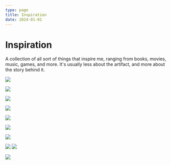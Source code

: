 ```yaml
---
type: page
title: Inspiration
date: 2024-01-01
---
```


# Inspiration

A collection of all sort of things that inspire me, ranging from books, movies, music, games, and more. It's usually less about the artifact, and more about the story behind it.


<Image
  src={kobeMj}
  priority
  className="next-image"
/>

<Image
    src={asr3}
    priority
    className="next-image"
  />

<Image
  src={kobeLeft}
  priority
  className="next-image"
/>

<Image
  src={tesla}
  priority
  className="next-image"
/>

<Image
  src={jobsGates}
  priority
  className="next-image"
/>

<Image
  src={swatt}
  priority
  className="next-image"
/>

<Image
  src={dante}
  priority
  className="next-image"
/>

<div style={{ display: 'flex', justifyContent: 'space-between', width: '100%' }}>
  <Image
    src={lotr}
    priority
    className="next-image"
    style={{ width: '50%' }}
  />
  <Image
    src={rd}
    priority
    className="next-image"
    style={{ width: '50%' }}
  />
</div>

<Image
  src={fermi}
  priority
  className="next-image"
/>